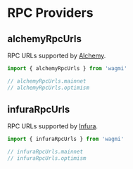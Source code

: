 # RPC Providers

## alchemyRpcUrls

RPC URLs supported by [Alchemy](https://www.alchemy.com).

```ts
import { alchemyRpcUrls } from 'wagmi'

// alchemyRpcUrls.mainnet
// alchemyRpcUrls.optimism
```

## infuraRpcUrls

RPC URLs supported by [Infura](https://infura.io).

```ts
import { infuraRpcUrls } from 'wagmi'

// infuraRpcUrls.mainnet
// infuraRpcUrls.optimism
```
